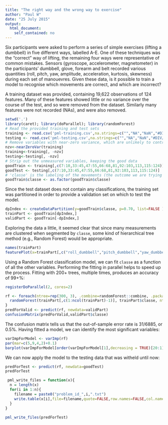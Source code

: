 ```yaml
---
title: "The right way and the wrong way to exercise"
author: "Paul W"
date: "25 July 2015"
output: 
  html_document: 
    self_contained: no
---
```


Six participants were asked to perform a series of simple exercises (lifting a dumbbell) in five different ways, labelled A-E. One of these techniques was the "correct" way of lifting, the remaining four ways were representative of common mistakes. Sensors (gyroscope, accelerometer, magnetometer) in the participants' dumbbell, glove, forearm and belt recorded various quantities (roll, pitch, yaw, amplitude, acceleration, kurtosis, skewness) during each set of manouevres. Given these data, is it possible to train a model to recognise which movements are correct, and which are incorrect?

A training dataset was provided, containing 19,622 observations of 124 features. Many of these features showed little or no variance over the course of the test, and so were removed from the dataset. Similarly many features were not recorded (NAs), and were also removed.

```r
setwd('.')
library(caret); library(doParallel); library(randomForest)
# Read the provided training and test sets
training <- read.csv('pml-training.csv',na.strings=c("","NA","NaN","#DIV/0!"),stringsAsFactors = FALSE)
testing <- read.csv('pml-testing.csv',na.strings=c("","NA","NaN","#DIV/0!"),stringsAsFactors = FALSE)
# Remove variables with near-zero variance, which are unlikely to contribute much to the model
nzv<-nearZeroVar(training)
training<-training[, -nzv]
testing<-testing[, -nzv]
# Strip out the unmeasured variables, keeping the good data
goodTrain <- training[,c(7:10,33:45,47:55,66:68,81,92:103,113,115:124)]
goodTest <- testing[,c(7:10,33:45,47:55,66:68,81,92:103,113,115:124)]
# 'classe' is the labeling of the movements (the outcome we are trying to predict). Make this a factor with levels A, B, C, D, E.
goodTrain$classe <- as.factor(goodTrain$classe)
```

Since the test dataset does not contain any classifications, the training set was partitioned in order to provide a validation set on which to test the model.

```r
dpIndex <- createDataPartition(y=goodTrain$classe, p=0.70, list=FALSE )
trainPart <- goodTrain[dpIndex,]
validPart <- goodTrain[-dpIndex,]
```

Exploring the data a little, it seemed clear that since many measurements are clustered when segmented by `classe`, some kind of hierarchical tree method (e.g., Random Forest) would be appropriate.

```r
names(trainPart)
featurePlot(x=trainPart[,c("roll_dumbbell","pitch_dumbbell","yaw_dumbbell","total_accel_dumbbell")],y=trainPart$classe,plot="pairs")
```

Using a Random Forest classification model, we can fit `classe` as a function of all the other variables. Performing the fitting in parallel helps to speed up the process. Fitting with 200+ trees, multiple times, produces an accuracy of 99+%:

```r
registerDoParallel(2, cores=2)

rf <- foreach(ntree=rep(300, 3), .combine=randomForest::combine, .packages='randomForest') %dopar% {
  randomForest(trainPart[,c(1:ncol(trainPart)-1)], trainPart$classe, ntree=ntree) 
}
predForValid <- predict(rf, newdata=validPart)
confusionMatrix(predForValid,validPart$classe)
```

The confusion matrix tells us that the out-of-sample error rate is 31/6885, or 0.5%. Having fitted a model, we can identify the most significant variables:

```r
varImpForModel <- varImp(rf)
par(mar=c(5,9,4,2)+0.1)
barplot(varImpForModel[order(varImpForModel[1],decreasing = TRUE)[20:1],1], main = "Variable importance",horiz=TRUE,names.arg=rownames(varImpForModel)[order(varImpForModel[1],decreasing = TRUE)[20:1]],las=1)
```

We can now apply the model to the testing data that was witheld until now:

```r
predForTest <- predict(rf, newdata=goodTest)
predForTest
```

```r
 pml_write_files = function(x){
  n = length(x)
  for(i in 1:n){
    filename = paste0("problem_id_",i,".txt")
    write.table(x[i],file=filename,quote=FALSE,row.names=FALSE,col.names=FALSE)
  }
}
 
pml_write_files(predForTest)
```
